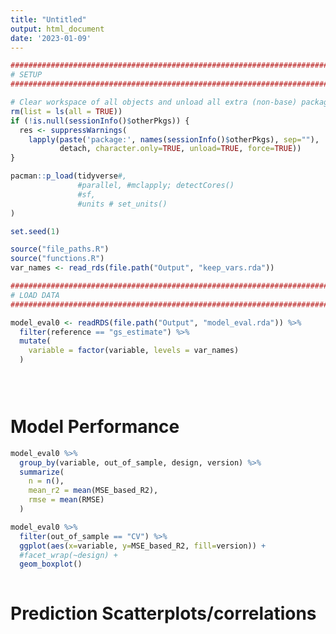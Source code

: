 ```yaml
---
title: "Untitled"
output: html_document
date: '2023-01-09'
---
```


```r
##################################################################################################
# SETUP
##################################################################################################

# Clear workspace of all objects and unload all extra (non-base) packages
rm(list = ls(all = TRUE))
if (!is.null(sessionInfo()$otherPkgs)) {
  res <- suppressWarnings(
    lapply(paste('package:', names(sessionInfo()$otherPkgs), sep=""),
           detach, character.only=TRUE, unload=TRUE, force=TRUE))
}

pacman::p_load(tidyverse#,
               #parallel, #mclapply; detectCores()
               #sf,  
               #units # set_units()
)    

set.seed(1)

source("file_paths.R")
source("functions.R")
var_names <- read_rds(file.path("Output", "keep_vars.rda"))

```

```r
##################################################################################################
# LOAD DATA
##################################################################################################

model_eval0 <- readRDS(file.path("Output", "model_eval.rda")) %>%
  filter(reference == "gs_estimate") %>%
  mutate(
    variable = factor(variable, levels = var_names)
  )


 

```




# Model Performance

```r
model_eval0 %>%
  group_by(variable, out_of_sample, design, version) %>%
  summarize(
    n = n(),
    mean_r2 = mean(MSE_based_R2),
    rmse = mean(RMSE)
  )

model_eval0 %>%
  filter(out_of_sample == "CV") %>%
  ggplot(aes(x=variable, y=MSE_based_R2, fill=version)) + 
  #facet_wrap(~design) + 
  geom_boxplot()
  
```



# Prediction Scatterplots/correlations

```r


```


